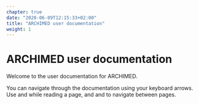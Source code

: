 ```yaml
---
chapter: true
date: "2020-06-09T12:15:33+02:00"
title: "ARCHIMED user documentation"
weight: 1
---
```


# ARCHIMED user documentation

Welcome to the user documentation for ARCHIMED. 

You can navigate through the documentation using your keyboard arrows. Use <i class="fas fa-arrow-alt-circle-up"></i> and <i class="fas fa-arrow-alt-circle-down"></i> while reading a page, and <i class="fas fa-arrow-alt-circle-left"></i> and <i class="fas fa-arrow-alt-circle-right"></i> to navigate between pages.
